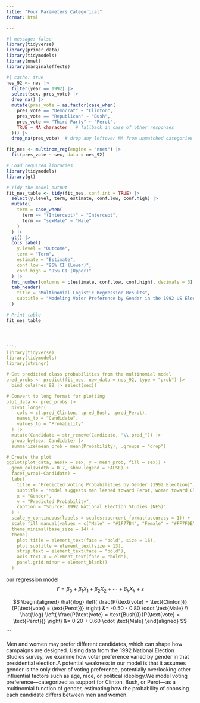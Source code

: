 ```yaml
---
title: "Four Parameters Categorical"
format: html

---
```



```r
#| message: false
library(tidyverse)
library(primer.data)
library(tidymodels)
library(nnet)
library(marginaleffects)
```

```r
#| cache: true
nes_92 <- nes |>
  filter(year == 1992) |>
  select(sex, pres_vote) |>
  drop_na() |>
  mutate(pres_vote = as.factor(case_when(
    pres_vote == "Democrat" ~ "Clinton",
    pres_vote == "Republican" ~ "Bush",
    pres_vote == "Third Party" ~ "Perot",
    TRUE ~ NA_character_  # fallback in case of other responses
  ))) |>
  drop_na(pres_vote)  # drop any leftover NA from unmatched categories

fit_nes <- multinom_reg(engine = "nnet") |>
  fit(pres_vote ~ sex, data = nes_92)

```

```r
# Load required libraries
library(tidymodels)
library(gt)

# Tidy the model output
fit_nes_table <- tidy(fit_nes, conf.int = TRUE) |>
  select(y.level, term, estimate, conf.low, conf.high) |>
  mutate(
    term = case_when(
      term == "(Intercept)" ~ "Intercept",
      term == "sexMale" ~ "Male"
    )
  ) |>
  gt() |>
  cols_label(
    y.level = "Outcome",
    term = "Term",
    estimate = "Estimate",
    conf.low = "95% CI (Lower)",
    conf.high = "95% CI (Upper)"
  ) |>
  fmt_number(columns = c(estimate, conf.low, conf.high), decimals = 3) |>
  tab_header(
    title = "Multinomial Logistic Regression Results",
    subtitle = "Modeling Voter Preference by Gender in the 1992 US Election"
  )

# Print table
fit_nes_table




```r
library(tidyverse)
library(tidymodels)
library(stringr)

# Get predicted class probabilities from the multinomial model
pred_probs <- predict(fit_nes, new_data = nes_92, type = "prob") |>
  bind_cols(nes_92 |> select(sex))

# Convert to long format for plotting
plot_data <- pred_probs |>
  pivot_longer(
    cols = c(.pred_Clinton, .pred_Bush, .pred_Perot),
    names_to = "Candidate",
    values_to = "Probability"
  ) |>
  mutate(Candidate = str_remove(Candidate, "\\.pred_")) |>
  group_by(sex, Candidate) |>
  summarize(mean_prob = mean(Probability), .groups = "drop")

# Create the plot
ggplot(plot_data, aes(x = sex, y = mean_prob, fill = sex)) +
  geom_col(width = 0.7, show.legend = FALSE) +
  facet_wrap(~Candidate) +
  labs(
    title = "Predicted Voting Probabilities by Gender (1992 Election)",
    subtitle = "Model suggests men leaned toward Perot, women toward Clinton",
    x = "Gender",
    y = "Predicted Probability",
    caption = "Source: 1992 National Election Studies (NES)"
  ) +
  scale_y_continuous(labels = scales::percent_format(accuracy = 1)) +
  scale_fill_manual(values = c("Male" = "#1F77B4", "Female" = "#FF7F0E")) +
  theme_minimal(base_size = 14) +
  theme(
    plot.title = element_text(face = "bold", size = 16),
    plot.subtitle = element_text(size = 13),
    strip.text = element_text(face = "bold"),
    axis.text.x = element_text(face = "bold"),
    panel.grid.minor = element_blank()
  )

```





our regression model
$$
Y = \beta_0 + \beta_1 X_1 + \beta_2 X_2 + \cdots + \beta_k X_k + \varepsilon
$$

$$
\begin{aligned}
\hat{\log} \left( \frac{P(\text{vote} = \text{Clinton})}{P(\text{vote} = \text{Perot})} \right) &= -0.50 - 0.80 \cdot \text{Male} \\
\hat{\log} \left( \frac{P(\text{vote} = \text{Bush})}{P(\text{vote} = \text{Perot})} \right) &= 0.20 + 0.60 \cdot \text{Male}
\end{aligned}
$$


```


Men and women may prefer different candidates, which can shape how campaigns are designed. Using data from the 1992 National Election Studies survey, we examine how voter preference varied by gender in that presidential election.A potential weakness in our model is that it assumes gender is the only driver of voting preference, potentially overlooking other influential factors such as age, race, or political ideology.We model voting preference—categorized as support for Clinton, Bush, or Perot—as a multinomial function of gender, estimating how the probability of choosing each candidate differs between men and women.
